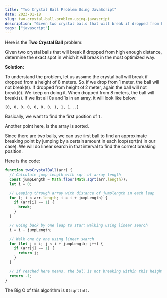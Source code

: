 ```yaml
---
title: "Two Crystal Ball Problem Using JavaScript"
date: 2023-01-18
slug: two-crystal-ball-problem-using-javascript
description: "Given two crystal balls that will break if dropped from high enough distance, determine the exact spot in which it will break in the most optimized way."
tags: ["javascript"]
---
```


Here is the **Two Crystal Ball** problem:

Given two crystal balls that will break if dropped from high enough distance, determine the exact spot in which it will break in the most optimized way.

**Solution:**

To understand the problem, let us assume the crystal ball will break if dropped from a height of 8 meters. So, if we drop from 1 meter, the ball will not break(`0`). If dropped from height of 2 meter, again the ball will not break(`0`). We keep on doing it. When dropped from 8 meters, the ball will break(`1`). If we list all 0s and 1s in an array, it will look like below:

```
[0, 0, 0, 0, 0, 0, 0, 1, 1, 1...]
```

Basically, we want to find the first position of `1`.

Another point here, is the array is sorted.

Since there are two balls, we can use first ball to find an approximate breaking point by jumping by a certain amount in each loop(sqrt(n) in our case). We will do linear search in that interval to find the correct breaking position.

Here is the code:

```javascript
function twoCrystalBall(arr) {
  // Calculate jump length with sqrt of array length
  const jumpLength = Math.floor(Math.sqrt(arr.length));
  let i = 0;

  // Leaping through array with distance of jumplength in each leap
  for (; i < arr.length; i = i + jumpLength) {
    if (arr[i] == 1) {
      break;
    }
  }

  // Going back by one leap to start walking using linear search
  i = i - jumpLength;

  // Walk one by one using linear search
  for (let j = i; j < i + jumpLength; j++) {
    if (arr[j] == 1) {
      return j;
    }
  }

  // If reached here means, the ball is not breaking within this height
  return -1;
}
```

The Big O of this algorithm is `O(sqrt(n))`.
